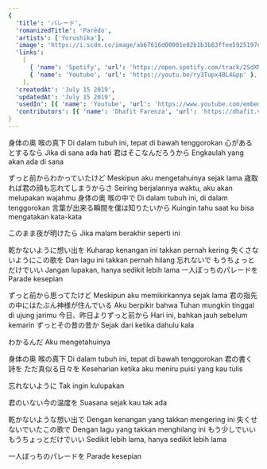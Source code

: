 ```yaml
---
{
  'title': 'パレード',
  'romanizedTitle': 'Parēdo',
  'artists': ['Yorushika'],
  'image': 'https://i.scdn.co/image/ab67616d00001e02b1b3b83ffee5925197e7ef2c',
  'links':
    [
      { 'name': 'Spotify', 'url': 'https://open.spotify.com/track/2SdXNiI9ny1WunIx4A7Bjg' },
      { 'name': 'Youtube', 'url': 'https://youtu.be/ry3Tupx4BL4&pp' },
    ],
  'createdAt': 'July 15 2019',
  'updatedAt': 'July 15 2019',
  'usedIn': [{ 'name': 'Youtube', 'url': 'https://www.youtube.com/embed/0pPSuZOYd0U' }],
  'contributors': [{ 'name': 'Dhafit Farenza', 'url': 'https://dhafit.vercel.app/' }],
}
---
```


身体の奥 喉の真下
Di dalam tubuh ini, tepat di bawah tenggorokan
心があるとするなら
Jika di sana ada hati
君はそこなんだろうから
Engkaulah yang akan ada di sana

ずっと前からわかっていたけど
Meskipun aku mengetahuinya sejak lama
歳取れば君の顔も忘れてしまうからさ
Seiring berjalannya waktu, aku akan melupakan wajahmu
身体の奥 喉の中で
Di dalam tubuh ini, di dalam tenggorokan
言葉が出来る瞬間を僕は知りたいから
Kuingin tahu saat ku bisa mengatakan kata-kata

このまま夜が明けたら
Jika malam berakhir seperti ini

乾かないように想い出を
Kuharap kenangan ini takkan pernah kering
失くさないようにこの歌を
Dan lagu ini takkan pernah hilang
忘れないで もうちょっとだけでいい
Jangan lupakan, hanya sedikit lebih lama
一人ぼっちのパレードを
Parade kesepian

ずっと前から思ってたけど
Meskipun aku memikirkannya sejak lama
君の指先の中にはたぶん神様が住んでいる
Aku berpikir bahwa Tuhan mungkin tinggal di ujung jarimu
今日、昨日よりずっと前から
Hari ini, bahkan jauh sebelum kemarin
ずっとその昔の昔か
Sejak dari ketika dahulu kala

わかるんだ
Aku mengetahuinya

身体の奥 喉の真下
Di dalam tubuh ini, tepat di bawah tenggorokan
君の書く詩を ただ真似る日々を
Keseharian ketika aku meniru puisi yang kau tulis

忘れないように
Tak ingin kulupakan

君のいない今の温度を
Suasana sejak kau tak ada

乾かないような想い出で
Dengan kenangan yang takkan mengering ini
失くせないでいたこの歌で
Dengan lagu yang takkan menghilang ini
もう少しでいい もうちょっとだけでいい
Sedikit lebih lama, hanya sedikit lebih lama

一人ぼっちのパレードを
Parade kesepian
